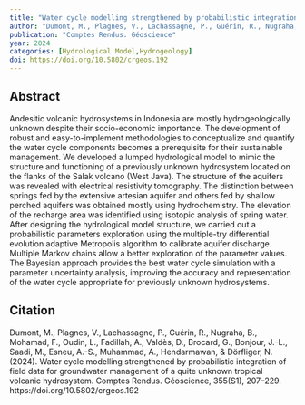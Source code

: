```yaml
---
title: "Water cycle modelling strengthened by probabilistic integration of field data for groundwater management of a quite unknown tropical volcanic hydrosystem"
author: "Dumont, M., Plagnes, V., Lachassagne, P., Guérin, R., Nugraha, B., Mohamad, F., Oudin, L., Fadillah, A., Valdès, D., Brocard, G., Bonjour, J., Saadi, M., Esneu, A., Muhammad, A., Hendarmawan, ., Dörfliger, N."
publication: "Comptes Rendus. Géoscience"
year: 2024
categories: [Hydrological Model,Hydrogeology]
doi: https://doi.org/10.5802/crgeos.192
---
```


## Abstract

Andesitic volcanic hydrosystems in Indonesia are mostly hydrogeologically unknown despite their socio-economic importance. The development of robust and easy-to-implement methodologies to conceptualize and quantify the water cycle components becomes a prerequisite for their sustainable management. We developed a lumped hydrological model to mimic the structure and functioning of a previously unknown hydrosystem located on the flanks of the Salak volcano (West Java). The structure of the aquifers was revealed with electrical resistivity tomography. The distinction between springs fed by the extensive artesian aquifer and others fed by shallow perched aquifers was obtained mostly using hydrochemistry. The elevation of the recharge area was identified using isotopic analysis of spring water. After designing the hydrological model structure, we carried out a probabilistic parameters exploration using the multiple-try differential evolution adaptive Metropolis algorithm to calibrate aquifer discharge. Multiple Markov chains allow a better exploration of the parameter values. The Bayesian approach provides the best water cycle simulation with a parameter uncertainty analysis, improving the accuracy and representation of the water cycle appropriate for previously unknown hydrosystems.

## Citation

Dumont, M., Plagnes, V., Lachassagne, P., Guérin, R., Nugraha, B., Mohamad, F., Oudin, L., Fadillah, A., Valdès, D., Brocard, G., Bonjour, J.-L., Saadi, M., Esneu, A.-S., Muhammad, A., Hendarmawan, & Dörfliger, N. (2024). Water cycle modelling strengthened by probabilistic integration of field data for groundwater management of a quite unknown tropical volcanic hydrosystem. Comptes Rendus. Géoscience, 355(S1), 207–229. https://doi.org/10.5802/crgeos.192

